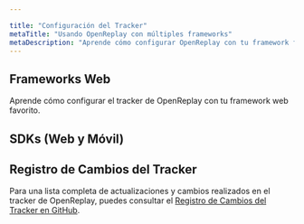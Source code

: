 ```yaml
---

title: "Configuración del Tracker"
metaTitle: "Usando OpenReplay con múltiples frameworks"
metaDescription: "Aprende cómo configurar OpenReplay con tu framework favorito"
---
```


## Frameworks Web

Aprende cómo configurar el tracker de OpenReplay con tu framework web favorito.

<div class="grid grid-cols-2 md:grid-cols-4 gap-4 card">
<IconText url="/using-or/react" title="React" width="30"/>
<IconText url="/using-or/vue" title="Vue" width="30"/>
<IconText url="/using-or/next" title="NextJS" width="30"/>
<IconText url="/using-or/nuxt" title="Nuxt" width="30"/>
<IconText url="/using-or/remix" title="Remix" width="30"/>
<IconText url="/using-or/svelte" title="Svelte" width="30"/>
<IconText url="/using-or/angular" title="Angular" width="30"/>
<IconText url="/using-or/gatsby" title="Gatsby" width="30"/>
</div>

## SDKs (Web y Móvil)

<GoDeeperFooter />

## Registro de Cambios del Tracker

Para una lista completa de actualizaciones y cambios realizados en el tracker de OpenReplay, puedes consultar el [Registro de Cambios del Tracker en GitHub](https://github.com/openreplay/openreplay/blob/dev/tracker/tracker/CHANGELOG.md).